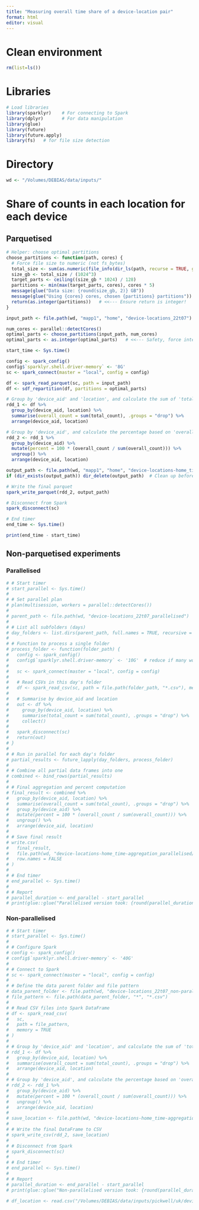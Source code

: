 ```yaml
---
title: "Measuring overall time share of a device-location pair"
format: html
editor: visual
---
```


# Clean environment

```r
rm(list=ls())
```

# Libraries

```r
# Load libraries
library(sparklyr)    # For connecting to Spark
library(dplyr)       # For data manipulation
library(glue)
library(future)
library(future.apply)
library(fs)   # for file size detection
```

# Directory

```r
wd <- "/Volumes/DEBIAS/data/inputs/"
```

# Share of counts in each location for each device

## Parquetised

```r

# Helper: choose optimal partitions
choose_partitions <- function(path, cores) {
  # Force file size to numeric (not fs_bytes)
  total_size <- sum(as.numeric(file_info(dir_ls(path, recurse = TRUE, glob = "*.csv.gz"))$size))
  size_gb <- total_size / (1024^3)
  target_parts <- ceiling((size_gb * 1024) / 128)
  partitions <- min(max(target_parts, cores), cores * 5)
  message(glue("Data size: {round(size_gb, 2)} GB"))
  message(glue("Using {cores} cores, chosen {partitions} partitions"))
  return(as.integer(partitions))   # <<--- Ensure return is integer!
}

input_path <- file.path(wd, "mapp1", "home", "device-locations_22t07")

num_cores <- parallel::detectCores()
optimal_parts <- choose_partitions(input_path, num_cores)
optimal_parts <- as.integer(optimal_parts)   # <<--- Safety, force integer again

start_time <- Sys.time()

config <- spark_config()
config$`sparklyr.shell.driver-memory` <- '8G'
sc <- spark_connect(master = "local", config = config)

df <- spark_read_parquet(sc, path = input_path)
df <- sdf_repartition(df, partitions = optimal_parts)

# Group by 'device_aid' and 'location', and calculate the sum of 'total_count'
rdd_1 <- df %>% 
  group_by(device_aid, location) %>% 
  summarise(overall_count = sum(total_count), .groups = "drop") %>% 
  arrange(device_aid, location)

# Group by 'device_aid', and calculate the percentage based on 'overall_count'
rdd_2 <- rdd_1 %>% 
  group_by(device_aid) %>% 
  mutate(percent = 100 * (overall_count / sum(overall_count))) %>% 
  ungroup() %>% 
  arrange(device_aid, location)

output_path <- file.path(wd, "mapp1", "home", "device-locations-home_time-aggregation")
if (dir_exists(output_path)) dir_delete(output_path)  # Clean up before writing

# Write the final parquet
spark_write_parquet(rdd_2, output_path)

# Disconnect from Spark
spark_disconnect(sc)

# End timer
end_time <- Sys.time()

print(end_time - start_time)
```

## Non-parquetised experiments

### Parallelised

```r
# # Start timer
# start_parallel <- Sys.time()
# 
# # Set parallel plan
# plan(multisession, workers = parallel::detectCores())
# 
# parent_path <- file.path(wd, "device-locations_22t07_parallelised")
# 
# # List all subfolders (days)
# day_folders <- list.dirs(parent_path, full.names = TRUE, recursive = FALSE)
# 
# # Function to process a single folder
# process_folder <- function(folder_path) {
#   config <- spark_config()
#   config$`sparklyr.shell.driver-memory` <- '10G'  # reduce if many workers
#   
#   sc <- spark_connect(master = "local", config = config)
#   
#   # Read CSVs in this day's folder
#   df <- spark_read_csv(sc, path = file.path(folder_path, "*.csv"), memory = TRUE)
#   
#   # Summarise by device_aid and location
#   out <- df %>%
#     group_by(device_aid, location) %>%
#     summarise(total_count = sum(total_count), .groups = "drop") %>%
#     collect()
#   
#   spark_disconnect(sc)
#   return(out)
# }
# 
# # Run in parallel for each day's folder
# partial_results <- future_lapply(day_folders, process_folder)
# 
# # Combine all partial data frames into one
# combined <- bind_rows(partial_results)
# 
# # Final aggregation and percent computation
# final_result <- combined %>%
#   group_by(device_aid, location) %>%
#   summarise(overall_count = sum(total_count), .groups = "drop") %>%
#   group_by(device_aid) %>%
#   mutate(percent = 100 * (overall_count / sum(overall_count))) %>%
#   ungroup() %>%
#   arrange(device_aid, location)
# 
# # Save final result
# write.csv(
#   final_result,
#   file.path(wd, "device-locations-home_time-aggregation_parallelised/device-locations-home_time-aggregation.csv"),
#   row.names = FALSE
# )
# 
# # End timer
# end_parallel <- Sys.time()
# 
# # Report
# parallel_duration <- end_parallel - start_parallel
# print(glue::glue("Parallelised version took: {round(parallel_duration, 2)} seconds"))
```

### Non-parallelised

```r
# # Start timer
# start_parallel <- Sys.time()
# 
# # Configure Spark
# config <- spark_config()
# config$`sparklyr.shell.driver-memory` <- '40G'
# 
# # Connect to Spark
# sc <- spark_connect(master = "local", config = config)
# 
# # Define the data parent folder and file pattern
# data_parent_folder <- file.path(wd, "device-locations_22t07_non-parallelised")
# file_pattern <- file.path(data_parent_folder, "*", "*.csv")
# 
# # Read CSV files into Spark DataFrame
# df <- spark_read_csv(
#   sc,
#   path = file_pattern,
#   memory = TRUE
# )
# 
# # Group by 'device_aid' and 'location', and calculate the sum of 'total_count'
# rdd_1 <- df %>% 
#   group_by(device_aid, location) %>% 
#   summarise(overall_count = sum(total_count), .groups = "drop") %>% 
#   arrange(device_aid, location)
# 
# # Group by 'device_aid', and calculate the percentage based on 'overall_count'
# rdd_2 <- rdd_1 %>% 
#   group_by(device_aid) %>% 
#   mutate(percent = 100 * (overall_count / sum(overall_count))) %>% 
#   ungroup() %>% 
#   arrange(device_aid, location)
# 
# save_location <- file.path(wd, "device-locations-home_time-aggregation_non-parallelised")
# 
# # Write the final DataFrame to CSV
# spark_write_csv(rdd_2, save_location)
# 
# # Disconnect from Spark
# spark_disconnect(sc)
# 
# # End timer
# end_parallel <- Sys.time()
# 
# # Report
# parallel_duration <- end_parallel - start_parallel
# print(glue::glue("Non-parallelised version took: {round(parallel_duration, 2)} seconds"))
```

```r
# df_location <- read.csv("/Volumes/DEBIAS/data/inputs/pickwell/uk/device-locations_time-aggregation/part-00000-5bc1254d-be52-46de-a616-4ecc418aaee2-c000.csv")
```

